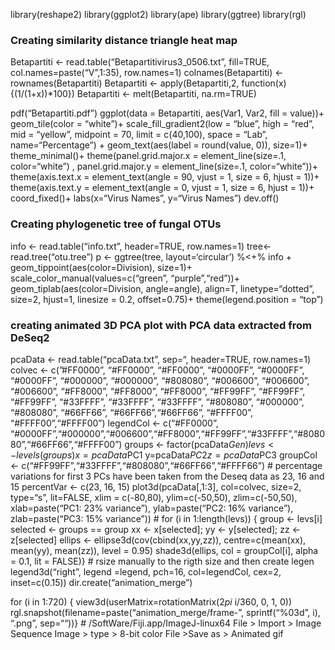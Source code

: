 library(reshape2)
library(ggplot2)
library(ape)
library(ggtree)
library(rgl)

### Creating similarity distance triangle heat map
Betapartiti <- read.table("Betapartitivirus3_0506.txt", fill=TRUE, col.names=paste("V",1:35), row.names=1)
colnames(Betapartiti) <- rownames(Betapartiti)
Betapartiti <- apply(Betapartiti,2, function(x){(1/(1+x))*100})
Betapartiti <- melt(Betapartiti, na.rm=TRUE)

pdf("Betapartiti.pdf")
ggplot(data = Betapartiti, aes(Var1, Var2, fill = value))+
geom_tile(color = "white")+
scale_fill_gradient2(low = "blue", high = "red", mid = "yellow",
midpoint = 70, limit = c(40,100), space = "Lab",
name="Percentage\nSimilarity") +
geom_text(aes(label = round(value, 0)), size=1)+
theme_minimal()+
theme(panel.grid.major.x = element_line(size=.1, color="white") , panel.grid.major.y = element_line(size=.1, color="white"))+
theme(axis.text.x = element_text(angle = 90, vjust = 1,
size = 6, hjust = 1))+
theme(axis.text.y = element_text(angle = 0, vjust = 1,
size = 6, hjust = 1))+
coord_fixed()+
labs(x="Virus Names", y="Virus Names")
dev.off()

### Creating phylogenetic tree of fungal OTUs
info <- read.table("info.txt", header=TRUE, row.names=1)
tree<-read.tree("otu.tree")
p <- ggtree(tree, layout='circular') %<+% info +
geom_tippoint(aes(color=Division), size=1)+
scale_color_manual(values=c("green", "purple","red"))+
geom_tiplab(aes(color=Division, angle=angle), align=T, linetype="dotted", size=2, hjust=1, linesize = 0.2, offset=0.75)+
theme(legend.position = "top")

### creating animated 3D PCA plot with PCA data extracted from DeSeq2
pcaData <- read.table("pcaData.txt", sep="\t", header=TRUE, row.names=1)
colvec <- c("#FF0000", "#FF0000", "#FF0000", "#0000FF", "#0000FF", "#0000FF", "#000000", "#000000", "#808080", "#006600", "#006600", "#006600", "#FF8000", "#FF8000", "#FF8000", "#FF99FF", "#FF99FF", "#FF99FF", "#33FFFF", "#33FFFF", "#33FFFF", "#808080", "#000000", "#808080", "#66FF66", "#66FF66","#66FF66", "#FFFF00", "#FFFF00","#FFFF00")
legendCol <- c("#FF0000", "#0000FF","#000000","#006600","#FF8000","#FF99FF","#33FFFF","#808080","#66FF66","#FFFF00")
groups <- factor(pcaData$Gen)
levs <- levels(groups)
x=pcaData$PC1
y=pcaData$PC2
z=pcaData$PC3
groupCol <- c("#FF99FF","#33FFFF","#808080","#66FF66","#FFFF66")
# percentage variations for first 3 PCs have been taken from the Deseq data as 23, 16 and 15
percentVar <- c(23, 16, 15)
plot3d(pcaData[,1:3], col=colvec, size=2, type="s", lit=FALSE, xlim = c(-80,80), ylim=c(-50,50), zlim=c(-50,50), xlab=paste("PC1: 23% variance"), ylab=paste("PC2: 16% variance"), zlab=paste("PC3: 15% variance"))
#
for (i in 1:length(levs)) {
    group <- levs[i]
    selected <- groups == group
    xx <- x[selected]; yy <- y[selected]; zz <- z[selected]
    ellips <- ellipse3d(cov(cbind(xx,yy,zz)),
              centre=c(mean(xx), mean(yy), mean(zz)), level = 0.95)
    shade3d(ellips, col = groupCol[i], alpha = 0.1, lit = FALSE)}
# rsize manually to the rigth size and then create legen
legend3d("right", legend =legend, pch=16, col=legendCol, cex=2, inset=c(0.15))
dir.create("animation_merge")

for (i in 1:720) {
  view3d(userMatrix=rotationMatrix(2*pi * i/360, 0, 1, 0))
  rgl.snapshot(filename=paste("animation_merge/frame-",
                              sprintf("%03d", i), ".png", sep=""))}
# 
/SoftWare/Fiji.app/ImageJ-linux64
File > Import > Image Sequence
Image > type > 8-bit color
File >Save as > Animated gif

### 


